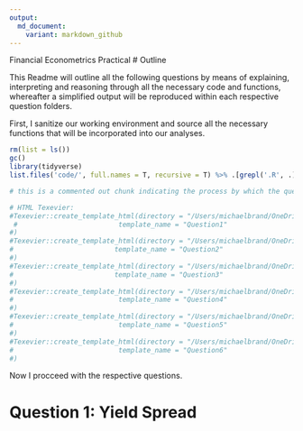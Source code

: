 ```yaml
---
output:
  md_document:
    variant: markdown_github
---
```

Financial Econometrics Practical
# Outline

This Readme will outline all the following questions by means of explaining, interpreting and reasoning through all the necessary code and functions, whereafter a simplified output will be reproduced within each respective question folders.

First, I sanitize our working environment and source all the necessary functions that will be incorporated into our analyses.
```r

rm(list = ls())
gc()
library(tidyverse)
list.files('code/', full.names = T, recursive = T) %>% .[grepl('.R', .)] %>% as.list() %>% walk(~source(.))
```

```r
# this is a commented out chunk indicating the process by which the questions folders where produced.

# HTML Texevier:
#Texevier::create_template_html(directory = "/Users/michaelbrand/OneDrive/Documents/UNI/2021/2/Fin.Metrics/Test/21270945/Questions",
 #                         template_name = "Question1"
#)
#Texevier::create_template_html(directory = "/Users/michaelbrand/OneDrive/Documents/UNI/2021/2/Fin.Metrics/Test/21270945/Questions",
#                         template_name = "Question2"
#)
#Texevier::create_template_html(directory = "/Users/michaelbrand/OneDrive/Documents/UNI/2021/2/Fin.Metrics/Test/21270945/Questions",
#                         template_name = "Question3"
#)
#Texevier::create_template_html(directory = "/Users/michaelbrand/OneDrive/Documents/UNI/2021/2/Fin.Metrics/Test/21270945/Questions",
#                          template_name = "Question4"
#)
#Texevier::create_template_html(directory = "/Users/michaelbrand/OneDrive/Documents/UNI/2021/2/Fin.Metrics/Test/21270945/Questions",
#                          template_name = "Question5"
#)
#Texevier::create_template_html(directory = "/Users/michaelbrand/OneDrive/Documents/UNI/2021/2/Fin.Metrics/Test/21270945/Questions",
#                          template_name = "Question6"
#)
```
Now I procceed with the respective questions.

# Question 1: Yield Spread

